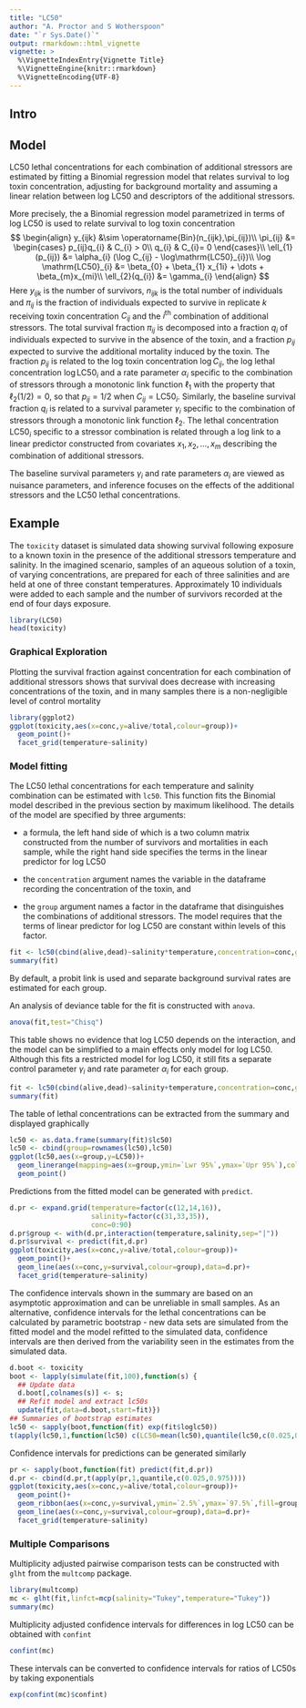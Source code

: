 ```yaml
---
title: "LC50"
author: "A. Proctor and S Wotherspoon"
date: "`r Sys.Date()`"
output: rmarkdown::html_vignette
vignette: >
  %\VignetteIndexEntry{Vignette Title}
  %\VignetteEngine{knitr::rmarkdown}
  %\VignetteEncoding{UTF-8}
---
```


## Intro



## Model

LC50 lethal concentrations for each combination of additional
stressors are estimated by fitting a Binomial regression model that
relates survival to log toxin concentration, adjusting for background
mortality and assuming a linear relation between log LC50 and
descriptors of the additional stressors.

More precisely, the a Binomial regression model parametrized in terms
of log LC50 is used to relate survival to log toxin concentration
$$
\begin{align}
	y_{ijk} &\sim \operatorname{Bin}(n_{ijk},\pi_{ij})\\
	\pi_{ij} &=
		\begin{cases}
			p_{ij}q_{i} & C_{i} > 0\\
			q_{i} & C_{i}= 0
		\end{cases}\\
	\ell_{1}(p_{ij}) &= \alpha_{i} (\log C_{ij} - \log\mathrm{LC50}_{i})\\
	\log \mathrm{LC50}_{i} &= \beta_{0} + \beta_{1} x_{1i} + \dots + \beta_{m}x_{mi}\\
	\ell_{2}(q_{i}) &= \gamma_{i}
\end{align}
$$
Here $y_{ijk}$ is the number of survivors, $n_{ijk}$ is the total
number of individuals and $\pi_{ij}$ is the fraction of individuals
expected to survive in replicate $k$ receiving toxin concentration
$C_{ij}$ and the $i^{\mathrm{th}}$ combination of additional
stressors. The total survival fraction $\pi_{ij}$ is decomposed into a
fraction $q_{i}$ of individuals expected to survive in the absence of
the toxin, and a fraction $p_{ij}$ expected to survive the additional
mortality induced by the toxin.  The fraction $p_{ij}$ is related to
the log toxin concentration $\log C_{ij}$, the log lethal
concentration $\log \mathrm{LC50}_{i}$ and a rate parameter
$\alpha_{i}$ specific to the combination of stressors through a
monotonic link function $\ell_{1}$ with the property that
$\ell_{2}(1/2) = 0$, so that $p_{ij}=1/2$ when $C_{ij} =
\mathrm{LC50}_{i}$.  Similarly, the baseline survival fraction $q_{i}$
is related to a survival parameter $\gamma_{i}$ specific to the
combination of stressors through a monotonic link function $\ell_{2}$.
The lethal concentration $\mathrm{LC50}_{i}$ specific to a stressor
combination is related through a log link to a linear predictor
constructed from covariates $x_{1},x_{2},\ldots,x_{m}$ describing the
combination of additional stressors.

The baseline survival parameters $\gamma_{i}$ and rate parameters
$\alpha_{i}$ are viewed as nuisance parameters, and inference focuses
on the effects of the additional stressors and the LC50 lethal
concentrations.



## Example

The `toxicity` dataset is simulated data showing survival following
exposure to a known toxin in the presence of the additional stressors
temperature and salinity.  In the imagined scenario,  samples of an
aqueous solution of a toxin, of varying concentrations, are prepared
for each of three salinities and are held at one of three constant
temperatures.  Approximately 10 individuals were added to each sample
and the number of survivors recorded at the end of four days exposure.
```r
library(LC50)
head(toxicity)
```

### Graphical Exploration

Plotting the survival fraction against concentration for each
combination of additional stressors shows that survival does decrease
with increasing concentrations of the toxin, and in many samples there
is a non-negligible level of control mortality
```r
library(ggplot2)
ggplot(toxicity,aes(x=conc,y=alive/total,colour=group))+
  geom_point()+
  facet_grid(temperature~salinity)
```


### Model fitting

The LC50 lethal concentrations for each temperature and salinity
combination can be estimated with `lc50`.  This function fits the
Binomial model described in the previous section by maximum
likelihood.  The details of the model are specified by three
arguments:

* a formula, the left hand side of which is a two column matrix
  constructed from the number of survivors and mortalities in each
  sample, while the right hand side specifies the terms in the linear
  predictor for log LC50

* the `concentration` argument names the variable in the dataframe
  recording the concentration of the toxin, and

* the `group` argument names a factor in the dataframe that
  disinguishes the combinations of additional stressors.  The model
  requires that the terms of linear predictor for log LC50 are
  constant within levels of this factor.

```r
fit <- lc50(cbind(alive,dead)~salinity*temperature,concentration=conc,group=group,data=toxicity)
summary(fit)
```
By default, a probit link is used and separate background survival
rates are estimated for each group.


An analysis of deviance table for the fit is constructed with `anova`.
```r
anova(fit,test="Chisq")
```
This table shows no evidence that log LC50 depends on the interaction,
and the model can be simplified to a main effects only model for log
LC50.  Although this fits a restricted model for log LC50, it still
fits a separate control parameter $\gamma_{i}$ and rate parameter
$\alpha_{i}$ for each group.
```r
fit <- lc50(cbind(alive,dead)~salinity+temperature,concentration=conc,group=group,data=toxicity)
summary(fit)
```

The table of lethal concentrations can be extracted from the summary and displayed graphically
```r
lc50 <- as.data.frame(summary(fit)$lc50)
lc50 <- cbind(group=rownames(lc50),lc50)
ggplot(lc50,aes(x=group,y=LC50))+
  geom_linerange(mapping=aes(x=group,ymin=`Lwr 95%`,ymax=`Upr 95%`),col="dodgerblue1",lwd=3)+
  geom_point()
```

Predictions from the fitted model can be generated with `predict`.
```r
d.pr <- expand.grid(temperature=factor(c(12,14,16)),
                    salinity=factor(c(31,33,35)),
                    conc=0:90)
d.pr$group <- with(d.pr,interaction(temperature,salinity,sep="|"))
d.pr$survival <- predict(fit,d.pr)
ggplot(toxicity,aes(x=conc,y=alive/total,colour=group))+
  geom_point()+
  geom_line(aes(x=conc,y=survival,colour=group),data=d.pr)+
  facet_grid(temperature~salinity)
```



The confidence intervals shown in the summary are based on an
asymptotic approximation and can be unreliable in small samples.  As
an alternative, confidence intervals for the lethal concentrations can
be calculated by parametric bootstrap - new data sets are simulated
from the fitted model and the model refitted to the simulated data,
confidence intervals are then derived from the variability seen in the
estimates from the simulated data.

```r
d.boot <- toxicity
boot <- lapply(simulate(fit,100),function(s) {
  ## Update data
  d.boot[,colnames(s)] <- s;
  ## Refit model and extract lc50s
  update(fit,data=d.boot,start=fit)})
## Summaries of bootstrap estimates
lc50 <- sapply(boot,function(fit) exp(fit$loglc50))
t(apply(lc50,1,function(lc50) c(LC50=mean(lc50),quantile(lc50,c(0.025,0.975)))))
```


Confidence intervals for predictions can be generated similarly
```r
pr <- sapply(boot,function(fit) predict(fit,d.pr))
d.pr <- cbind(d.pr,t(apply(pr,1,quantile,c(0.025,0.975))))
ggplot(toxicity,aes(x=conc,y=alive/total,colour=group))+
  geom_point()+
  geom_ribbon(aes(x=conc,y=survival,ymin=`2.5%`,ymax=`97.5%`,fill=group),data=d.pr,alpha=0.2,color=NA)+
  geom_line(aes(x=conc,y=survival,colour=group),data=d.pr)+
  facet_grid(temperature~salinity)
```


### Multiple Comparisons

Multiplicity adjusted pairwise comparison tests can be constructed with
`glht` from the `multcomp` package.
```r
library(multcomp)
mc <- glht(fit,linfct=mcp(salinity="Tukey",temperature="Tukey"))
summary(mc)
```
Multiplicity adjusted confidence intervals for
differences in log LC50 can be obtained with `confint`
```r
confint(mc)
```
These intervals can be converted to confidence intervals for ratios of LC50s by
taking exponentials
```r
exp(confint(mc)$confint)
```


